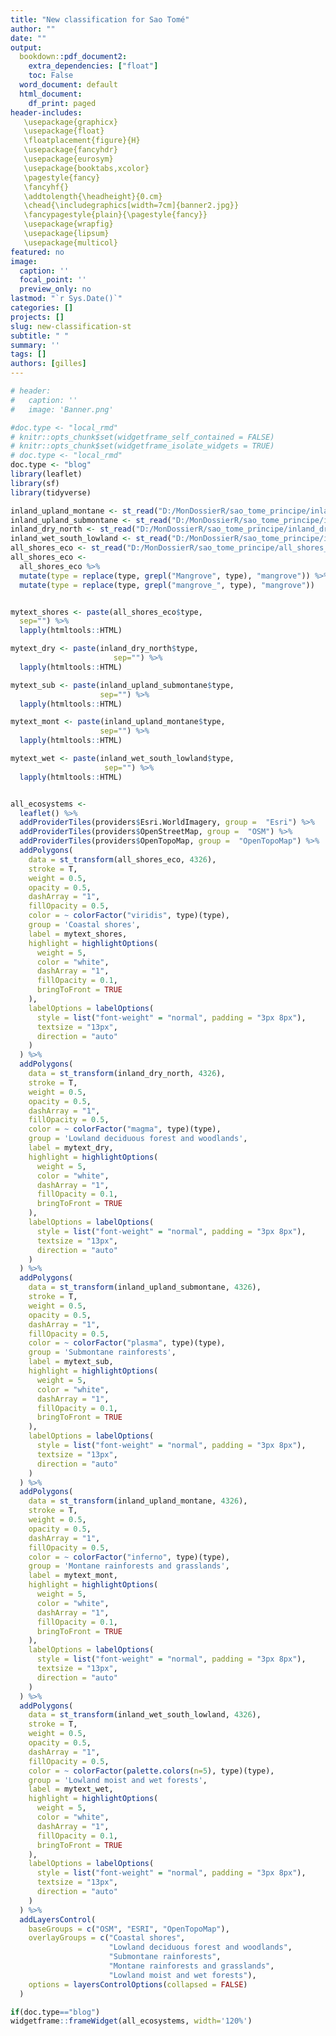 ```yaml
---
title: "New classification for Sao Tomé"
author: ""
date: ""
output: 
  bookdown::pdf_document2:
    extra_dependencies: ["float"]
    toc: False
  word_document: default
  html_document:
    df_print: paged
header-includes: 
   \usepackage{graphicx}
   \usepackage{float}
   \floatplacement{figure}{H}
   \usepackage{fancyhdr}
   \usepackage{eurosym}
   \usepackage{booktabs,xcolor}
   \pagestyle{fancy}
   \fancyhf{}
   \addtolength{\headheight}{0.cm}
   \chead{\includegraphics[width=7cm]{banner2.jpg}}
   \fancypagestyle{plain}{\pagestyle{fancy}}
   \usepackage{wrapfig}
   \usepackage{lipsum}
   \usepackage{multicol}
featured: no
image:
  caption: ''
  focal_point: ''
  preview_only: no
lastmod: "`r Sys.Date()`"
categories: []
projects: []
slug: new-classification-st
subtitle: " "
summary: ''
tags: []
authors: [gilles]
---
```


\vspace{-28truemm}

```r

# header:
#   caption: ''
#   image: 'Banner.png'

#doc.type <- "local_rmd"
# knitr::opts_chunk$set(widgetframe_self_contained = FALSE)
# knitr::opts_chunk$set(widgetframe_isolate_widgets = TRUE)
# doc.type <- "local_rmd"
doc.type <- "blog"
library(leaflet)
library(sf)
library(tidyverse)

```


```r

inland_upland_montane <- st_read("D:/MonDossierR/sao_tome_principe/inland_upland_montane.shp", quiet = TRUE)
inland_upland_submontane <- st_read("D:/MonDossierR/sao_tome_principe/inland_upland_submontane.shp", quiet = TRUE)
inland_dry_north <- st_read("D:/MonDossierR/sao_tome_principe/inland_dry_north.shp", quiet = TRUE)
inland_wet_south_lowland <- st_read("D:/MonDossierR/sao_tome_principe/inland_wet_south_lowland.shp", quiet = TRUE)
all_shores_eco <- st_read("D:/MonDossierR/sao_tome_principe/all_shores_st.shp", quiet = TRUE)
all_shores_eco <- 
  all_shores_eco %>% 
  mutate(type = replace(type, grepl("Mangrove", type), "mangrove")) %>% 
  mutate(type = replace(type, grepl("mangrove_", type), "mangrove"))


mytext_shores <- paste(all_shores_eco$type,
  sep="") %>%
  lapply(htmltools::HTML)

mytext_dry <- paste(inland_dry_north$type,
                       sep="") %>%
  lapply(htmltools::HTML)

mytext_sub <- paste(inland_upland_submontane$type,
                    sep="") %>%
  lapply(htmltools::HTML)

mytext_mont <- paste(inland_upland_montane$type,
                    sep="") %>%
  lapply(htmltools::HTML)

mytext_wet <- paste(inland_wet_south_lowland$type,
                     sep="") %>%
  lapply(htmltools::HTML)


all_ecosystems <-
  leaflet() %>%
  addProviderTiles(providers$Esri.WorldImagery, group =  "Esri") %>%
  addProviderTiles(providers$OpenStreetMap, group =  "OSM") %>%
  addProviderTiles(providers$OpenTopoMap, group =  "OpenTopoMap") %>%
  addPolygons(
    data = st_transform(all_shores_eco, 4326), 
    stroke = T,
    weight = 0.5,
    opacity = 0.5,
    dashArray = "1",
    fillOpacity = 0.5,
    color = ~ colorFactor("viridis", type)(type),
    group = 'Coastal shores',
    label = mytext_shores,
    highlight = highlightOptions(
      weight = 5,
      color = "white",
      dashArray = "1",
      fillOpacity = 0.1,
      bringToFront = TRUE
    ),
    labelOptions = labelOptions( 
      style = list("font-weight" = "normal", padding = "3px 8px"), 
      textsize = "13px", 
      direction = "auto"
    )
  ) %>%
  addPolygons(
    data = st_transform(inland_dry_north, 4326), 
    stroke = T,
    weight = 0.5,
    opacity = 0.5,
    dashArray = "1",
    fillOpacity = 0.5,
    color = ~ colorFactor("magma", type)(type),
    group = 'Lowland deciduous forest and woodlands',
    label = mytext_dry,
    highlight = highlightOptions(
      weight = 5,
      color = "white",
      dashArray = "1",
      fillOpacity = 0.1,
      bringToFront = TRUE
    ),
    labelOptions = labelOptions( 
      style = list("font-weight" = "normal", padding = "3px 8px"), 
      textsize = "13px", 
      direction = "auto"
    )
  ) %>%
  addPolygons(
    data = st_transform(inland_upland_submontane, 4326), 
    stroke = T,
    weight = 0.5,
    opacity = 0.5,
    dashArray = "1",
    fillOpacity = 0.5,
    color = ~ colorFactor("plasma", type)(type),
    group = 'Submontane rainforests',
    label = mytext_sub,
    highlight = highlightOptions(
      weight = 5,
      color = "white",
      dashArray = "1",
      fillOpacity = 0.1,
      bringToFront = TRUE
    ),
    labelOptions = labelOptions( 
      style = list("font-weight" = "normal", padding = "3px 8px"), 
      textsize = "13px", 
      direction = "auto"
    )
  ) %>%
  addPolygons(
    data = st_transform(inland_upland_montane, 4326), 
    stroke = T,
    weight = 0.5,
    opacity = 0.5,
    dashArray = "1",
    fillOpacity = 0.5,
    color = ~ colorFactor("inferno", type)(type),
    group = 'Montane rainforests and grasslands',
    label = mytext_mont,
    highlight = highlightOptions(
      weight = 5,
      color = "white",
      dashArray = "1",
      fillOpacity = 0.1,
      bringToFront = TRUE
    ),
    labelOptions = labelOptions( 
      style = list("font-weight" = "normal", padding = "3px 8px"), 
      textsize = "13px", 
      direction = "auto"
    )
  ) %>%
  addPolygons(
    data = st_transform(inland_wet_south_lowland, 4326), 
    stroke = T,
    weight = 0.5,
    opacity = 0.5,
    dashArray = "1",
    fillOpacity = 0.5,
    color = ~ colorFactor(palette.colors(n=5), type)(type),
    group = 'Lowland moist and wet forests',
    label = mytext_wet,
    highlight = highlightOptions(
      weight = 5,
      color = "white",
      dashArray = "1",
      fillOpacity = 0.1,
      bringToFront = TRUE
    ),
    labelOptions = labelOptions( 
      style = list("font-weight" = "normal", padding = "3px 8px"), 
      textsize = "13px", 
      direction = "auto"
    )
  ) %>% 
  addLayersControl(
    baseGroups = c("OSM", "ESRI", "OpenTopoMap"),
    overlayGroups = c("Coastal shores", 
                      "Lowland deciduous forest and woodlands",
                      "Submontane rainforests", 
                      "Montane rainforests and grasslands",
                      "Lowland moist and wet forests"),
    options = layersControlOptions(collapsed = FALSE)
  )


```


```r

if(doc.type=="blog")
widgetframe::frameWidget(all_ecosystems, width='120%')


```

